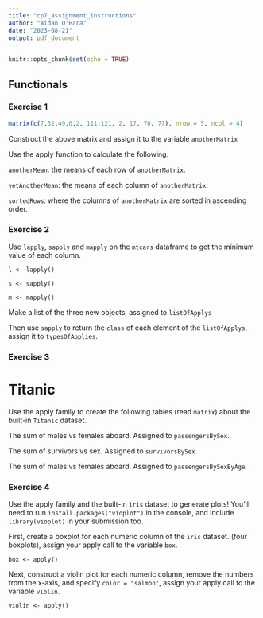 ```yaml
---
title: "cp7_assignment_instructions"
author: "Aidan O'Hara"
date: "2023-08-21"
output: pdf_document
---
```


```r
knitr::opts_chunk$set(echo = TRUE)
```

## Function**als** 

### Exercise 1


```r
matrix(c(7,32,49,0,2, 111:121, 2, 17, 70, 77), nrow = 5, ncol = 4)
```
Construct the above matrix and assign it to the variable `anotherMatrix`

Use the apply function to calculate the following.

`anotherMean`: the means of each row of `anotherMatrix`.

`yetAnotherMean`: the means of each column of `anotherMatrix`.

`sortedRows`: where the columns of `anotherMatrix` are sorted in ascending order.

### Exercise 2
Use `lapply`, `sapply` and `mapply` on the `mtcars` dataframe to get the minimum value of each column. 

`l <- lapply()`

`s <- sapply()`

`m <- mapply()`

Make a list of the three new objects, assigned to `listOfApplys`

Then use `sapply` to return the `class` of each element of the `listOfApplys`, assign it to `typesOfApplies`.

### Exercise 3

# Titanic

Use the apply family to create the following tables (read `matrix`) about the built-in `Titanic` dataset.

The sum of males vs females aboard. Assigned to `passengersBySex`.

The sum of survivors vs sex. Assigned to `survivorsBySex`.

The sum of males vs females aboard. Assigned to `passengersBySexByAge`.

### Exercise 4

Use the apply family and the built-in `iris` dataset to generate plots!  You'll need to run `install.packages("vioplot")` in the console, and include `library(vioplot)` in your submission too.

First, create a boxplot for each numeric column of the `iris` dataset. (four boxplots), assign your apply call to the variable `box`.

`box <- apply()`

Next, construct a violin plot for each numeric column, remove the numbers from the x-axis, and specify `color = "salmon"`, assign your apply call to the variable `violin`.

`violin <- apply()`
